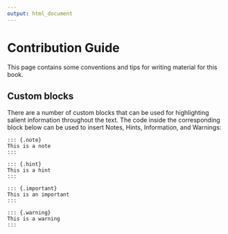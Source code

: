 ```yaml
---
output: html_document
---
```


# Contribution Guide

This page contains some conventions and tips for writing material for this book.

## Custom blocks

There are a number of custom blocks that can be used for highlighting salient
information throughout the text. The code inside the corresponding block below
can be used to insert Notes, Hints, Information, and Warnings:

::: {.note}
```
::: {.note}
This is a note
:::
```
:::

::: {.hint}
```
::: {.hint}
This is a hint
:::
```
:::

::: {.important}
```
::: {.important}
This is an important
:::
```
:::

::: {.warning}
```
::: {.warning}
This is a warning
:::
```
:::